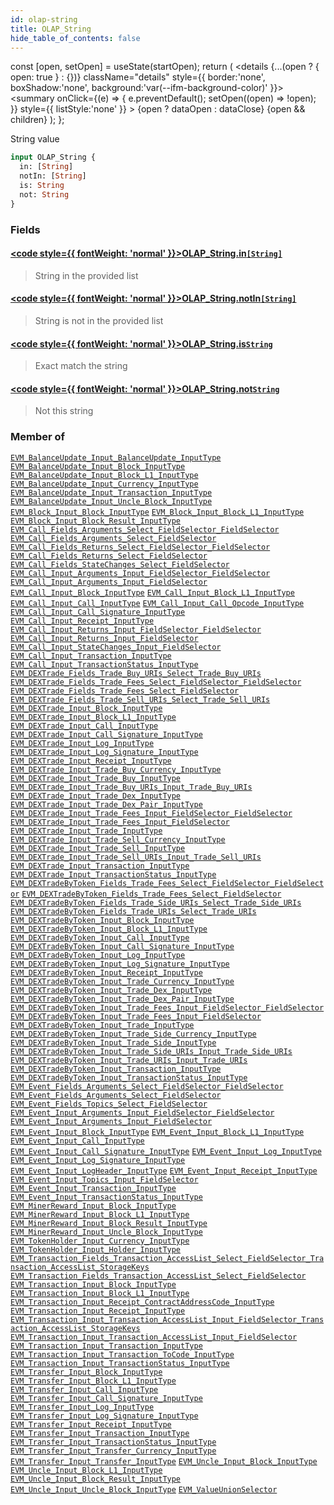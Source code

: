 ```yaml
---
id: olap-string
title: OLAP_String
hide_table_of_contents: false
---
```







  const [open, setOpen] = useState(startOpen);
  return (
    <details {...(open ? { open: true } : {})} className="details" style={{ border:'none', boxShadow:'none', background:'var(--ifm-background-color)' }}>
      <summary
        onClick={(e) => {
          e.preventDefault();
          setOpen((open) => !open);
        }}
        style={{ listStyle:'none' }}
      >
      {open ? dataOpen : dataClose}
      </summary>
      {open && children}
    </details>
  );
};




String value


```graphql
input OLAP_String {
  in: [String]
  notIn: [String]
  is: String
  not: String
}
```




### Fields

#### [<code style={{ fontWeight: 'normal' }}>OLAP_String.<b>in</b></code>](#)<Bullet />[`[String]`](/docs/graphql-reference/scalars/string) <Badge class="secondary" text="list"/> <Badge class="secondary" text="scalar"/>
> String in the provided list
> 

#### [<code style={{ fontWeight: 'normal' }}>OLAP_String.<b>notIn</b></code>](#)<Bullet />[`[String]`](/docs/graphql-reference/scalars/string) <Badge class="secondary" text="list"/> <Badge class="secondary" text="scalar"/>
> String is not in the provided list
> 

#### [<code style={{ fontWeight: 'normal' }}>OLAP_String.<b>is</b></code>](#)<Bullet />[`String`](/docs/graphql-reference/scalars/string) <Badge class="secondary" text="scalar"/>
> Exact match the string
> 

#### [<code style={{ fontWeight: 'normal' }}>OLAP_String.<b>not</b></code>](#)<Bullet />[`String`](/docs/graphql-reference/scalars/string) <Badge class="secondary" text="scalar"/>
> Not this string
> 



### Member of

[`EVM_BalanceUpdate_Input_BalanceUpdate_InputType`](/docs/graphql-reference/inputs/evm-balance-update-input-balance-update-input-type)  <Badge class="secondary" text="input"/><Bullet />[`EVM_BalanceUpdate_Input_Block_InputType`](/docs/graphql-reference/inputs/evm-balance-update-input-block-input-type)  <Badge class="secondary" text="input"/><Bullet />[`EVM_BalanceUpdate_Input_Block_L1_InputType`](/docs/graphql-reference/inputs/evm-balance-update-input-block-l1-input-type)  <Badge class="secondary" text="input"/><Bullet />[`EVM_BalanceUpdate_Input_Currency_InputType`](/docs/graphql-reference/inputs/evm-balance-update-input-currency-input-type)  <Badge class="secondary" text="input"/><Bullet />[`EVM_BalanceUpdate_Input_Transaction_InputType`](/docs/graphql-reference/inputs/evm-balance-update-input-transaction-input-type)  <Badge class="secondary" text="input"/><Bullet />[`EVM_BalanceUpdate_Input_Uncle_Block_InputType`](/docs/graphql-reference/inputs/evm-balance-update-input-uncle-block-input-type)  <Badge class="secondary" text="input"/><Bullet />[`EVM_Block_Input_Block_InputType`](/docs/graphql-reference/inputs/evm-block-input-block-input-type)  <Badge class="secondary" text="input"/><Bullet />[`EVM_Block_Input_Block_L1_InputType`](/docs/graphql-reference/inputs/evm-block-input-block-l1-input-type)  <Badge class="secondary" text="input"/><Bullet />[`EVM_Block_Input_Block_Result_InputType`](/docs/graphql-reference/inputs/evm-block-input-block-result-input-type)  <Badge class="secondary" text="input"/><Bullet />[`EVM_Call_Fields_Arguments_Select_FieldSelector_FieldSelector`](/docs/graphql-reference/inputs/evm-call-fields-arguments-select-field-selector-field-selector)  <Badge class="secondary" text="input"/><Bullet />[`EVM_Call_Fields_Arguments_Select_FieldSelector`](/docs/graphql-reference/inputs/evm-call-fields-arguments-select-field-selector)  <Badge class="secondary" text="input"/><Bullet />[`EVM_Call_Fields_Returns_Select_FieldSelector_FieldSelector`](/docs/graphql-reference/inputs/evm-call-fields-returns-select-field-selector-field-selector)  <Badge class="secondary" text="input"/><Bullet />[`EVM_Call_Fields_Returns_Select_FieldSelector`](/docs/graphql-reference/inputs/evm-call-fields-returns-select-field-selector)  <Badge class="secondary" text="input"/><Bullet />[`EVM_Call_Fields_StateChanges_Select_FieldSelector`](/docs/graphql-reference/inputs/evm-call-fields-state-changes-select-field-selector)  <Badge class="secondary" text="input"/><Bullet />[`EVM_Call_Input_Arguments_Input_FieldSelector_FieldSelector`](/docs/graphql-reference/inputs/evm-call-input-arguments-input-field-selector-field-selector)  <Badge class="secondary" text="input"/><Bullet />[`EVM_Call_Input_Arguments_Input_FieldSelector`](/docs/graphql-reference/inputs/evm-call-input-arguments-input-field-selector)  <Badge class="secondary" text="input"/><Bullet />[`EVM_Call_Input_Block_InputType`](/docs/graphql-reference/inputs/evm-call-input-block-input-type)  <Badge class="secondary" text="input"/><Bullet />[`EVM_Call_Input_Block_L1_InputType`](/docs/graphql-reference/inputs/evm-call-input-block-l1-input-type)  <Badge class="secondary" text="input"/><Bullet />[`EVM_Call_Input_Call_InputType`](/docs/graphql-reference/inputs/evm-call-input-call-input-type)  <Badge class="secondary" text="input"/><Bullet />[`EVM_Call_Input_Call_Opcode_InputType`](/docs/graphql-reference/inputs/evm-call-input-call-opcode-input-type)  <Badge class="secondary" text="input"/><Bullet />[`EVM_Call_Input_Call_Signature_InputType`](/docs/graphql-reference/inputs/evm-call-input-call-signature-input-type)  <Badge class="secondary" text="input"/><Bullet />[`EVM_Call_Input_Receipt_InputType`](/docs/graphql-reference/inputs/evm-call-input-receipt-input-type)  <Badge class="secondary" text="input"/><Bullet />[`EVM_Call_Input_Returns_Input_FieldSelector_FieldSelector`](/docs/graphql-reference/inputs/evm-call-input-returns-input-field-selector-field-selector)  <Badge class="secondary" text="input"/><Bullet />[`EVM_Call_Input_Returns_Input_FieldSelector`](/docs/graphql-reference/inputs/evm-call-input-returns-input-field-selector)  <Badge class="secondary" text="input"/><Bullet />[`EVM_Call_Input_StateChanges_Input_FieldSelector`](/docs/graphql-reference/inputs/evm-call-input-state-changes-input-field-selector)  <Badge class="secondary" text="input"/><Bullet />[`EVM_Call_Input_Transaction_InputType`](/docs/graphql-reference/inputs/evm-call-input-transaction-input-type)  <Badge class="secondary" text="input"/><Bullet />[`EVM_Call_Input_TransactionStatus_InputType`](/docs/graphql-reference/inputs/evm-call-input-transaction-status-input-type)  <Badge class="secondary" text="input"/><Bullet />[`EVM_DEXTrade_Fields_Trade_Buy_URIs_Select_Trade_Buy_URIs`](/docs/graphql-reference/inputs/evm-dextrade-fields-trade-buy-uris-select-trade-buy-uris)  <Badge class="secondary" text="input"/><Bullet />[`EVM_DEXTrade_Fields_Trade_Fees_Select_FieldSelector_FieldSelector`](/docs/graphql-reference/inputs/evm-dextrade-fields-trade-fees-select-field-selector-field-selector)  <Badge class="secondary" text="input"/><Bullet />[`EVM_DEXTrade_Fields_Trade_Fees_Select_FieldSelector`](/docs/graphql-reference/inputs/evm-dextrade-fields-trade-fees-select-field-selector)  <Badge class="secondary" text="input"/><Bullet />[`EVM_DEXTrade_Fields_Trade_Sell_URIs_Select_Trade_Sell_URIs`](/docs/graphql-reference/inputs/evm-dextrade-fields-trade-sell-uris-select-trade-sell-uris)  <Badge class="secondary" text="input"/><Bullet />[`EVM_DEXTrade_Input_Block_InputType`](/docs/graphql-reference/inputs/evm-dextrade-input-block-input-type)  <Badge class="secondary" text="input"/><Bullet />[`EVM_DEXTrade_Input_Block_L1_InputType`](/docs/graphql-reference/inputs/evm-dextrade-input-block-l1-input-type)  <Badge class="secondary" text="input"/><Bullet />[`EVM_DEXTrade_Input_Call_InputType`](/docs/graphql-reference/inputs/evm-dextrade-input-call-input-type)  <Badge class="secondary" text="input"/><Bullet />[`EVM_DEXTrade_Input_Call_Signature_InputType`](/docs/graphql-reference/inputs/evm-dextrade-input-call-signature-input-type)  <Badge class="secondary" text="input"/><Bullet />[`EVM_DEXTrade_Input_Log_InputType`](/docs/graphql-reference/inputs/evm-dextrade-input-log-input-type)  <Badge class="secondary" text="input"/><Bullet />[`EVM_DEXTrade_Input_Log_Signature_InputType`](/docs/graphql-reference/inputs/evm-dextrade-input-log-signature-input-type)  <Badge class="secondary" text="input"/><Bullet />[`EVM_DEXTrade_Input_Receipt_InputType`](/docs/graphql-reference/inputs/evm-dextrade-input-receipt-input-type)  <Badge class="secondary" text="input"/><Bullet />[`EVM_DEXTrade_Input_Trade_Buy_Currency_InputType`](/docs/graphql-reference/inputs/evm-dextrade-input-trade-buy-currency-input-type)  <Badge class="secondary" text="input"/><Bullet />[`EVM_DEXTrade_Input_Trade_Buy_InputType`](/docs/graphql-reference/inputs/evm-dextrade-input-trade-buy-input-type)  <Badge class="secondary" text="input"/><Bullet />[`EVM_DEXTrade_Input_Trade_Buy_URIs_Input_Trade_Buy_URIs`](/docs/graphql-reference/inputs/evm-dextrade-input-trade-buy-uris-input-trade-buy-uris)  <Badge class="secondary" text="input"/><Bullet />[`EVM_DEXTrade_Input_Trade_Dex_InputType`](/docs/graphql-reference/inputs/evm-dextrade-input-trade-dex-input-type)  <Badge class="secondary" text="input"/><Bullet />[`EVM_DEXTrade_Input_Trade_Dex_Pair_InputType`](/docs/graphql-reference/inputs/evm-dextrade-input-trade-dex-pair-input-type)  <Badge class="secondary" text="input"/><Bullet />[`EVM_DEXTrade_Input_Trade_Fees_Input_FieldSelector_FieldSelector`](/docs/graphql-reference/inputs/evm-dextrade-input-trade-fees-input-field-selector-field-selector)  <Badge class="secondary" text="input"/><Bullet />[`EVM_DEXTrade_Input_Trade_Fees_Input_FieldSelector`](/docs/graphql-reference/inputs/evm-dextrade-input-trade-fees-input-field-selector)  <Badge class="secondary" text="input"/><Bullet />[`EVM_DEXTrade_Input_Trade_InputType`](/docs/graphql-reference/inputs/evm-dextrade-input-trade-input-type)  <Badge class="secondary" text="input"/><Bullet />[`EVM_DEXTrade_Input_Trade_Sell_Currency_InputType`](/docs/graphql-reference/inputs/evm-dextrade-input-trade-sell-currency-input-type)  <Badge class="secondary" text="input"/><Bullet />[`EVM_DEXTrade_Input_Trade_Sell_InputType`](/docs/graphql-reference/inputs/evm-dextrade-input-trade-sell-input-type)  <Badge class="secondary" text="input"/><Bullet />[`EVM_DEXTrade_Input_Trade_Sell_URIs_Input_Trade_Sell_URIs`](/docs/graphql-reference/inputs/evm-dextrade-input-trade-sell-uris-input-trade-sell-uris)  <Badge class="secondary" text="input"/><Bullet />[`EVM_DEXTrade_Input_Transaction_InputType`](/docs/graphql-reference/inputs/evm-dextrade-input-transaction-input-type)  <Badge class="secondary" text="input"/><Bullet />[`EVM_DEXTrade_Input_TransactionStatus_InputType`](/docs/graphql-reference/inputs/evm-dextrade-input-transaction-status-input-type)  <Badge class="secondary" text="input"/><Bullet />[`EVM_DEXTradeByToken_Fields_Trade_Fees_Select_FieldSelector_FieldSelector`](/docs/graphql-reference/inputs/evm-dextrade-by-token-fields-trade-fees-select-field-selector-field-selector)  <Badge class="secondary" text="input"/><Bullet />[`EVM_DEXTradeByToken_Fields_Trade_Fees_Select_FieldSelector`](/docs/graphql-reference/inputs/evm-dextrade-by-token-fields-trade-fees-select-field-selector)  <Badge class="secondary" text="input"/><Bullet />[`EVM_DEXTradeByToken_Fields_Trade_Side_URIs_Select_Trade_Side_URIs`](/docs/graphql-reference/inputs/evm-dextrade-by-token-fields-trade-side-uris-select-trade-side-uris)  <Badge class="secondary" text="input"/><Bullet />[`EVM_DEXTradeByToken_Fields_Trade_URIs_Select_Trade_URIs`](/docs/graphql-reference/inputs/evm-dextrade-by-token-fields-trade-uris-select-trade-uris)  <Badge class="secondary" text="input"/><Bullet />[`EVM_DEXTradeByToken_Input_Block_InputType`](/docs/graphql-reference/inputs/evm-dextrade-by-token-input-block-input-type)  <Badge class="secondary" text="input"/><Bullet />[`EVM_DEXTradeByToken_Input_Block_L1_InputType`](/docs/graphql-reference/inputs/evm-dextrade-by-token-input-block-l1-input-type)  <Badge class="secondary" text="input"/><Bullet />[`EVM_DEXTradeByToken_Input_Call_InputType`](/docs/graphql-reference/inputs/evm-dextrade-by-token-input-call-input-type)  <Badge class="secondary" text="input"/><Bullet />[`EVM_DEXTradeByToken_Input_Call_Signature_InputType`](/docs/graphql-reference/inputs/evm-dextrade-by-token-input-call-signature-input-type)  <Badge class="secondary" text="input"/><Bullet />[`EVM_DEXTradeByToken_Input_Log_InputType`](/docs/graphql-reference/inputs/evm-dextrade-by-token-input-log-input-type)  <Badge class="secondary" text="input"/><Bullet />[`EVM_DEXTradeByToken_Input_Log_Signature_InputType`](/docs/graphql-reference/inputs/evm-dextrade-by-token-input-log-signature-input-type)  <Badge class="secondary" text="input"/><Bullet />[`EVM_DEXTradeByToken_Input_Receipt_InputType`](/docs/graphql-reference/inputs/evm-dextrade-by-token-input-receipt-input-type)  <Badge class="secondary" text="input"/><Bullet />[`EVM_DEXTradeByToken_Input_Trade_Currency_InputType`](/docs/graphql-reference/inputs/evm-dextrade-by-token-input-trade-currency-input-type)  <Badge class="secondary" text="input"/><Bullet />[`EVM_DEXTradeByToken_Input_Trade_Dex_InputType`](/docs/graphql-reference/inputs/evm-dextrade-by-token-input-trade-dex-input-type)  <Badge class="secondary" text="input"/><Bullet />[`EVM_DEXTradeByToken_Input_Trade_Dex_Pair_InputType`](/docs/graphql-reference/inputs/evm-dextrade-by-token-input-trade-dex-pair-input-type)  <Badge class="secondary" text="input"/><Bullet />[`EVM_DEXTradeByToken_Input_Trade_Fees_Input_FieldSelector_FieldSelector`](/docs/graphql-reference/inputs/evm-dextrade-by-token-input-trade-fees-input-field-selector-field-selector)  <Badge class="secondary" text="input"/><Bullet />[`EVM_DEXTradeByToken_Input_Trade_Fees_Input_FieldSelector`](/docs/graphql-reference/inputs/evm-dextrade-by-token-input-trade-fees-input-field-selector)  <Badge class="secondary" text="input"/><Bullet />[`EVM_DEXTradeByToken_Input_Trade_InputType`](/docs/graphql-reference/inputs/evm-dextrade-by-token-input-trade-input-type)  <Badge class="secondary" text="input"/><Bullet />[`EVM_DEXTradeByToken_Input_Trade_Side_Currency_InputType`](/docs/graphql-reference/inputs/evm-dextrade-by-token-input-trade-side-currency-input-type)  <Badge class="secondary" text="input"/><Bullet />[`EVM_DEXTradeByToken_Input_Trade_Side_InputType`](/docs/graphql-reference/inputs/evm-dextrade-by-token-input-trade-side-input-type)  <Badge class="secondary" text="input"/><Bullet />[`EVM_DEXTradeByToken_Input_Trade_Side_URIs_Input_Trade_Side_URIs`](/docs/graphql-reference/inputs/evm-dextrade-by-token-input-trade-side-uris-input-trade-side-uris)  <Badge class="secondary" text="input"/><Bullet />[`EVM_DEXTradeByToken_Input_Trade_URIs_Input_Trade_URIs`](/docs/graphql-reference/inputs/evm-dextrade-by-token-input-trade-uris-input-trade-uris)  <Badge class="secondary" text="input"/><Bullet />[`EVM_DEXTradeByToken_Input_Transaction_InputType`](/docs/graphql-reference/inputs/evm-dextrade-by-token-input-transaction-input-type)  <Badge class="secondary" text="input"/><Bullet />[`EVM_DEXTradeByToken_Input_TransactionStatus_InputType`](/docs/graphql-reference/inputs/evm-dextrade-by-token-input-transaction-status-input-type)  <Badge class="secondary" text="input"/><Bullet />[`EVM_Event_Fields_Arguments_Select_FieldSelector_FieldSelector`](/docs/graphql-reference/inputs/evm-event-fields-arguments-select-field-selector-field-selector)  <Badge class="secondary" text="input"/><Bullet />[`EVM_Event_Fields_Arguments_Select_FieldSelector`](/docs/graphql-reference/inputs/evm-event-fields-arguments-select-field-selector)  <Badge class="secondary" text="input"/><Bullet />[`EVM_Event_Fields_Topics_Select_FieldSelector`](/docs/graphql-reference/inputs/evm-event-fields-topics-select-field-selector)  <Badge class="secondary" text="input"/><Bullet />[`EVM_Event_Input_Arguments_Input_FieldSelector_FieldSelector`](/docs/graphql-reference/inputs/evm-event-input-arguments-input-field-selector-field-selector)  <Badge class="secondary" text="input"/><Bullet />[`EVM_Event_Input_Arguments_Input_FieldSelector`](/docs/graphql-reference/inputs/evm-event-input-arguments-input-field-selector)  <Badge class="secondary" text="input"/><Bullet />[`EVM_Event_Input_Block_InputType`](/docs/graphql-reference/inputs/evm-event-input-block-input-type)  <Badge class="secondary" text="input"/><Bullet />[`EVM_Event_Input_Block_L1_InputType`](/docs/graphql-reference/inputs/evm-event-input-block-l1-input-type)  <Badge class="secondary" text="input"/><Bullet />[`EVM_Event_Input_Call_InputType`](/docs/graphql-reference/inputs/evm-event-input-call-input-type)  <Badge class="secondary" text="input"/><Bullet />[`EVM_Event_Input_Call_Signature_InputType`](/docs/graphql-reference/inputs/evm-event-input-call-signature-input-type)  <Badge class="secondary" text="input"/><Bullet />[`EVM_Event_Input_Log_InputType`](/docs/graphql-reference/inputs/evm-event-input-log-input-type)  <Badge class="secondary" text="input"/><Bullet />[`EVM_Event_Input_Log_Signature_InputType`](/docs/graphql-reference/inputs/evm-event-input-log-signature-input-type)  <Badge class="secondary" text="input"/><Bullet />[`EVM_Event_Input_LogHeader_InputType`](/docs/graphql-reference/inputs/evm-event-input-log-header-input-type)  <Badge class="secondary" text="input"/><Bullet />[`EVM_Event_Input_Receipt_InputType`](/docs/graphql-reference/inputs/evm-event-input-receipt-input-type)  <Badge class="secondary" text="input"/><Bullet />[`EVM_Event_Input_Topics_Input_FieldSelector`](/docs/graphql-reference/inputs/evm-event-input-topics-input-field-selector)  <Badge class="secondary" text="input"/><Bullet />[`EVM_Event_Input_Transaction_InputType`](/docs/graphql-reference/inputs/evm-event-input-transaction-input-type)  <Badge class="secondary" text="input"/><Bullet />[`EVM_Event_Input_TransactionStatus_InputType`](/docs/graphql-reference/inputs/evm-event-input-transaction-status-input-type)  <Badge class="secondary" text="input"/><Bullet />[`EVM_MinerReward_Input_Block_InputType`](/docs/graphql-reference/inputs/evm-miner-reward-input-block-input-type)  <Badge class="secondary" text="input"/><Bullet />[`EVM_MinerReward_Input_Block_L1_InputType`](/docs/graphql-reference/inputs/evm-miner-reward-input-block-l1-input-type)  <Badge class="secondary" text="input"/><Bullet />[`EVM_MinerReward_Input_Block_Result_InputType`](/docs/graphql-reference/inputs/evm-miner-reward-input-block-result-input-type)  <Badge class="secondary" text="input"/><Bullet />[`EVM_MinerReward_Input_Uncle_Block_InputType`](/docs/graphql-reference/inputs/evm-miner-reward-input-uncle-block-input-type)  <Badge class="secondary" text="input"/><Bullet />[`EVM_TokenHolder_Input_Currency_InputType`](/docs/graphql-reference/inputs/evm-token-holder-input-currency-input-type)  <Badge class="secondary" text="input"/><Bullet />[`EVM_TokenHolder_Input_Holder_InputType`](/docs/graphql-reference/inputs/evm-token-holder-input-holder-input-type)  <Badge class="secondary" text="input"/><Bullet />[`EVM_Transaction_Fields_Transaction_AccessList_Select_FieldSelector_Transaction_AccessList_StorageKeys`](/docs/graphql-reference/inputs/evm-transaction-fields-transaction-access-list-select-field-selector-transaction-access-list-storage-keys)  <Badge class="secondary" text="input"/><Bullet />[`EVM_Transaction_Fields_Transaction_AccessList_Select_FieldSelector`](/docs/graphql-reference/inputs/evm-transaction-fields-transaction-access-list-select-field-selector)  <Badge class="secondary" text="input"/><Bullet />[`EVM_Transaction_Input_Block_InputType`](/docs/graphql-reference/inputs/evm-transaction-input-block-input-type)  <Badge class="secondary" text="input"/><Bullet />[`EVM_Transaction_Input_Block_L1_InputType`](/docs/graphql-reference/inputs/evm-transaction-input-block-l1-input-type)  <Badge class="secondary" text="input"/><Bullet />[`EVM_Transaction_Input_Receipt_ContractAddressCode_InputType`](/docs/graphql-reference/inputs/evm-transaction-input-receipt-contract-address-code-input-type)  <Badge class="secondary" text="input"/><Bullet />[`EVM_Transaction_Input_Receipt_InputType`](/docs/graphql-reference/inputs/evm-transaction-input-receipt-input-type)  <Badge class="secondary" text="input"/><Bullet />[`EVM_Transaction_Input_Transaction_AccessList_Input_FieldSelector_Transaction_AccessList_StorageKeys`](/docs/graphql-reference/inputs/evm-transaction-input-transaction-access-list-input-field-selector-transaction-access-list-storage-keys)  <Badge class="secondary" text="input"/><Bullet />[`EVM_Transaction_Input_Transaction_AccessList_Input_FieldSelector`](/docs/graphql-reference/inputs/evm-transaction-input-transaction-access-list-input-field-selector)  <Badge class="secondary" text="input"/><Bullet />[`EVM_Transaction_Input_Transaction_InputType`](/docs/graphql-reference/inputs/evm-transaction-input-transaction-input-type)  <Badge class="secondary" text="input"/><Bullet />[`EVM_Transaction_Input_Transaction_ToCode_InputType`](/docs/graphql-reference/inputs/evm-transaction-input-transaction-to-code-input-type)  <Badge class="secondary" text="input"/><Bullet />[`EVM_Transaction_Input_TransactionStatus_InputType`](/docs/graphql-reference/inputs/evm-transaction-input-transaction-status-input-type)  <Badge class="secondary" text="input"/><Bullet />[`EVM_Transfer_Input_Block_InputType`](/docs/graphql-reference/inputs/evm-transfer-input-block-input-type)  <Badge class="secondary" text="input"/><Bullet />[`EVM_Transfer_Input_Block_L1_InputType`](/docs/graphql-reference/inputs/evm-transfer-input-block-l1-input-type)  <Badge class="secondary" text="input"/><Bullet />[`EVM_Transfer_Input_Call_InputType`](/docs/graphql-reference/inputs/evm-transfer-input-call-input-type)  <Badge class="secondary" text="input"/><Bullet />[`EVM_Transfer_Input_Call_Signature_InputType`](/docs/graphql-reference/inputs/evm-transfer-input-call-signature-input-type)  <Badge class="secondary" text="input"/><Bullet />[`EVM_Transfer_Input_Log_InputType`](/docs/graphql-reference/inputs/evm-transfer-input-log-input-type)  <Badge class="secondary" text="input"/><Bullet />[`EVM_Transfer_Input_Log_Signature_InputType`](/docs/graphql-reference/inputs/evm-transfer-input-log-signature-input-type)  <Badge class="secondary" text="input"/><Bullet />[`EVM_Transfer_Input_Receipt_InputType`](/docs/graphql-reference/inputs/evm-transfer-input-receipt-input-type)  <Badge class="secondary" text="input"/><Bullet />[`EVM_Transfer_Input_Transaction_InputType`](/docs/graphql-reference/inputs/evm-transfer-input-transaction-input-type)  <Badge class="secondary" text="input"/><Bullet />[`EVM_Transfer_Input_TransactionStatus_InputType`](/docs/graphql-reference/inputs/evm-transfer-input-transaction-status-input-type)  <Badge class="secondary" text="input"/><Bullet />[`EVM_Transfer_Input_Transfer_Currency_InputType`](/docs/graphql-reference/inputs/evm-transfer-input-transfer-currency-input-type)  <Badge class="secondary" text="input"/><Bullet />[`EVM_Transfer_Input_Transfer_InputType`](/docs/graphql-reference/inputs/evm-transfer-input-transfer-input-type)  <Badge class="secondary" text="input"/><Bullet />[`EVM_Uncle_Input_Block_InputType`](/docs/graphql-reference/inputs/evm-uncle-input-block-input-type)  <Badge class="secondary" text="input"/><Bullet />[`EVM_Uncle_Input_Block_L1_InputType`](/docs/graphql-reference/inputs/evm-uncle-input-block-l1-input-type)  <Badge class="secondary" text="input"/><Bullet />[`EVM_Uncle_Input_Block_Result_InputType`](/docs/graphql-reference/inputs/evm-uncle-input-block-result-input-type)  <Badge class="secondary" text="input"/><Bullet />[`EVM_Uncle_Input_Uncle_Block_InputType`](/docs/graphql-reference/inputs/evm-uncle-input-uncle-block-input-type)  <Badge class="secondary" text="input"/><Bullet />[`EVM_ValueUnionSelector`](/docs/graphql-reference/inputs/evm-value-union-selector)  <Badge class="secondary" text="input"/>

